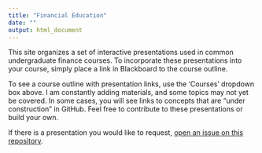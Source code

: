 ```yaml
---
title: "Financial Education"
date: ""
output: html_document
---
```


This site organizes a set of interactive presentations used in common undergraduate finance courses. To incorporate these presentations into your course, simply place a link in Blackboard to the course outline. 

To see a course outline with presentation links, use the ‘Courses’ dropdown box above. ​I am constantly adding materials, and some topics may not yet be covered. In some cases, you will see links to concepts that are "under construction" in GitHub.  Feel free to contribute to these presentations or build your own. 

If there is a presentation you would like to request, [open an issue on this repository](https://github.com/financial-education/financial-education.github.io).
